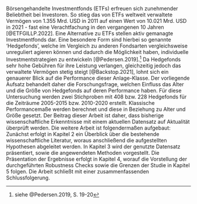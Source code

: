 Börsengehandelte Investmentfonds (ETFs) erfreuen sich zunehmender Beliebtheit bei Investoren. So stieg das von ETFs weltweit verwaltete Vermögen von 1.355 Mrd. USD in 2011 auf einen Wert von 10.021 Mrd. USD in 2021 - fast eine Verachtfachung in den vergangenen 10 Jahren [@ETFGILLP.2022]. Eine Alternative zu ETFs stellen aktiv gemanagte Investmentfonds dar. Eine besondere Form sind hierbei so genannte 'Hedgefonds', welche im Vergleich zu anderen Fondsarten vergleichsweise unreguliert agieren können und dadurch die Möglichkeit haben, individuelle Investmentstrategien zu entwickeln [@Pedersen.2019].^[siehe @Pedersen.2019, S. 19-20] Da Hedgefonds sehr hohe Gebühren für ihre Leistung verlangen, gleichzeitig jedoch das verwaltete Vermögen stetig steigt [@Backstop.2021], lohnt sich ein genauerer Blick auf die Performance dieser Anlage-Klasse. \newline
Der vorliegende Aufsatz behandelt daher die Forschungsfrage, welchen Einfluss das Alter und die Größe von Hedgefonds auf deren Performance haben. Für diese Untersuchung werden zwei Stichproben mit 408 bzw. 228 Hedgefonds für die Zeiträume 2005-2015 bzw. 2010-2020 erstellt. Klassische Performancemaße werden berechnet und diese in Beziehung zu Alter und Größe gesetzt. Der Beitrag dieser Arbeit ist daher, dass bisherige wissenschaftliche Erkenntnisse mit einem aktuellen Datensatz auf Aktualität überprüft werden.\newline
Die weitere Arbeit ist folgendermaßen aufgebaut: Zunächst erfolgt in Kapitel 2 ein Überblick über die bestehende wissenschaftliche Literatur, woraus anschließend die aufgestellten Hypothesen abgeleitet werden. In Kapitel 3 wird der genutzte Datensatz präsentiert, sowie die angewendeten Methoden vorgestellt. Die Präsentation der Ergebnisse erfolgt in Kapitel 4, worauf die Vorstellung der durchgeführten Robustness Checks sowie die Grenzen der Studie in Kapitel 5 folgen. Die Arbeit schließt mit einer zusammenfassenden Schlussfolgerung.